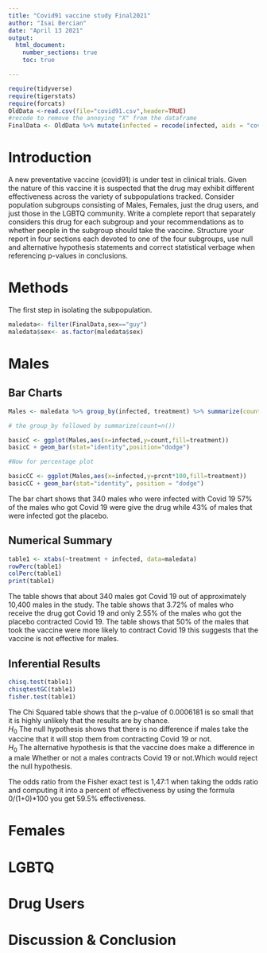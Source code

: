 ```yaml
---
title: "Covid91 vaccine study Final2021"
author: "Isai Bercian"
date: "April 13 2021"
output: 
  html_document:
    number_sections: true
    toc: true

---
```


```r
require(tidyverse)
require(tigerstats)
require(forcats)
OldData <-read.csv(file="covid91.csv",header=TRUE)
#recode to remove the annoying "X" from the dataframe
FinalData <- OldData %>% mutate(infected = recode(infected, aids = "covid", none = "OK" )) %>% select(-one_of("X"))
```

# Introduction

A new  preventative vaccine (covid91) is under test in clinical trials. Given the nature of this vaccine it is suspected that the drug may exhibit different effectiveness across the variety of subpopulations tracked. Consider population subgroups consisting of Males, Females, just the drug users, and just those in the LGBTQ community. Write a complete report that separately considers this drug for each subgroup and your recommendations as to whether people in the subgroup should take the vaccine. Structure your report in four sections each devoted to one of the four subgroups, use null and alternative hypothesis statements and correct statistical verbage when referencing p-values in conclusions.

# Methods

The first step in isolating the subpopulation.

```r
maledata<- filter(FinalData,sex=="guy")
maledata$sex<- as.factor(maledata$sex)
```

# Males

## Bar Charts

```r

Males <- maledata %>% group_by(infected, treatment) %>% summarize(count=n()) %>% mutate(prcnt=count/sum(count))

# the group_by followed by summarize(count=n())

basicC <- ggplot(Males,aes(x=infected,y=count,fill=treatment))
basicC + geom_bar(stat="identity",position="dodge")

#Now for percentage plot

basicCC <- ggplot(Males,aes(x=infected,y=prcnt*100,fill=treatment)) 
basicCC + geom_bar(stat="identity", position = "dodge")
```

The bar chart shows that 340 males who were infected with Covid 19 57% of the males who got Covid 19 were give the drug while 43% of males that were infected got the placebo.

## Numerical Summary

```r
table1 <- xtabs(~treatment + infected, data=maledata)
rowPerc(table1)
colPerc(table1)
print(table1)
```

The table shows that about 340 males got Covid 19 out of approximately 10,400 males in the study. The table shows that 3.72% of males who receive the drug got Covid 19 and only 2.55% of the males who got the placebo contracted Covid 19. The table shows that 50% of the males that took the vaccine were more likely to contract Covid 19 this suggests that the vaccine is not effective for males.

## Inferential Results

```r
chisq.test(table1)
chisqtestGC(table1)
fisher.test(table1)
```

The Chi Squared table shows that the p-value of 0.0006181 is so small that it is highly unlikely that the results are by chance.  
$H_0$ The null hypothesis shows that there is no difference if males take the vaccine that it will stop them from contracting Covid 19 or not.  
$H_0$ The alternative hypothesis is that the vaccine does make a difference in a male Whether or not a males contracts Covid 19 or not.Which would reject the null hypothesis.

The odds ratio from the Fisher exact test is 1,47:1 when taking the odds ratio and computing it into a percent of effectiveness by using the formula 0/(1+0)*100 you get 59.5% effectiveness. 


# Females



# LGBTQ



# Drug Users



# Discussion & Conclusion






